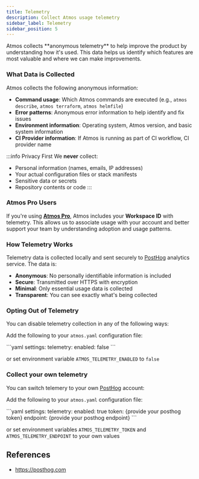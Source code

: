 ```yaml
---
title: Telemetry
description: Collect Atmos usage telemetry
sidebar_label: Telemetry
sidebar_position: 5
---
```


<Intro>
Atmos collects **anonymous telemetry** to help improve the product by understanding how it's used. 
This data helps us identify which features are most valuable and where we can make improvements.
</Intro>

### What Data is Collected

Atmos collects the following anonymous information:

- **Command usage**: Which Atmos commands are executed (e.g., `atmos describe`, `atmos terraform`, `atmos helmfile`)
- **Error patterns**: Anonymous error information to help identify and fix issues
- **Environment information**: Operating system, Atmos version, and basic system information
- **CI Provider information**: If Atmos is running as part of CI workflow, CI provider name

:::info Privacy First
We **never** collect:
- Personal information (names, emails, IP addresses)
- Your actual configuration files or stack manifests
- Sensitive data or secrets
- Repository contents or code
:::
### Atmos Pro Users

If you're using [**Atmos Pro**](https://atmos-pro.com), Atmos includes your **Workspace ID** with telemetry. This allows us to associate usage with your account and better support your team by understanding adoption and usage patterns.

### How Telemetry Works

Telemetry data is collected locally and sent securely to [PostHog](https://posthog.com/) analytics service. The data is:

- **Anonymous**: No personally identifiable information is included
- **Secure**: Transmitted over HTTPS with encryption
- **Minimal**: Only essential usage data is collected
- **Transparent**: You can see exactly what's being collected

### Opting Out of Telemetry

You can disable telemetry collection in any of the following ways:

Add the following to your `atmos.yaml` configuration file:

<File title="atmos.yaml">
```yaml
settings:
    telemetry:
        enabled: false
```
</File>

or set environment variable `ATMOS_TELEMETRY_ENABLED` to `false` 

### Collect your own telemetry

You can switch telemery to your own [PostHog](https://posthog.com/) account:

Add the following to your `atmos.yaml` configuration file:

<File title="atmos.yaml">
```yaml
settings:
  telemetry:
    enabled: true
    token: {provide your posthog token}
    endpoint: {provide your posthog endpoint}
```
</File>

or set environment variables `ATMOS_TELEMETRY_TOKEN` and `ATMOS_TELEMETRY_ENDPOINT` to your own values


## References

- https://posthog.com